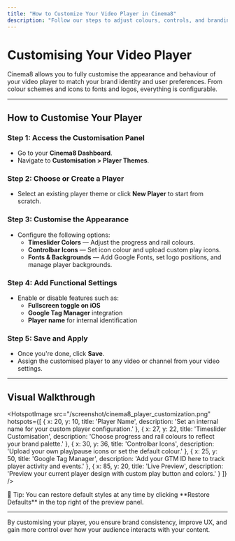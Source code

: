 ```yaml
---
title: "How to Customize Your Video Player in Cinema8"
description: "Follow our steps to adjust colours, controls, and branding in your video player to match your visual identity and style. Visit Cinema8."
---
```



# Customising Your Video Player

Cinema8 allows you to fully customise the appearance and behaviour of your video player to match your brand identity and user preferences. From colour schemes and icons to fonts and logos, everything is configurable.

---

## How to Customise Your Player

<Steps>

### Step 1: Access the Customisation Panel

- Go to your **Cinema8 Dashboard**.
- Navigate to **Customisation > Player Themes**.

### Step 2: Choose or Create a Player

- Select an existing player theme or click **New Player** to start from scratch.

### Step 3: Customise the Appearance

- Configure the following options:
  - **Timeslider Colors** — Adjust the progress and rail colours.
  - **Controlbar Icons** — Set icon colour and upload custom play icons.
  - **Fonts & Backgrounds** — Add Google Fonts, set logo positions, and manage player backgrounds.

### Step 4: Add Functional Settings

- Enable or disable features such as:
  - **Fullscreen toggle on iOS**
  - **Google Tag Manager** integration
  - **Player name** for internal identification

### Step 5: Save and Apply

- Once you're done, click **Save**.
- Assign the customised player to any video or channel from your video settings.

</Steps>

---

## Visual Walkthrough

<HotspotImage
  src="/screenshot/cinema8_player_customization.png"
  hotspots={[
    {
      x: 20,
      y: 10,
      title: 'Player Name',
      description: 'Set an internal name for your custom player configuration.'
    },
    {
      x: 27,
      y: 22,
      title: 'Timeslider Customisation',
      description: 'Choose progress and rail colours to reflect your brand palette.'
    },
    {
      x: 30,
      y: 36,
      title: 'Controlbar Icons',
      description: 'Upload your own play/pause icons or set the default colour.'
    },
    {
      x: 25,
      y: 50,
      title: 'Google Tag Manager',
      description: 'Add your GTM ID here to track player activity and events.'
    },
    {
      x: 85,
      y: 20,
      title: 'Live Preview',
      description: 'Preview your current player design with custom play button and colors.'
    }
  ]}
/>

<Callout type="info">
🎨 Tip: You can restore default styles at any time by clicking **Restore Defaults** in the top right of the preview panel.
</Callout>

---

By customising your player, you ensure brand consistency, improve UX, and gain more control over how your audience interacts with your content.
